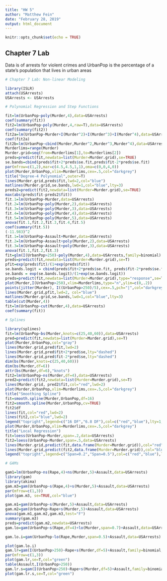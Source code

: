 ---
title: "HW 5"
author: "Matthew Fein"
date: "February 28, 2019"
output: html_document
---

```{r setup, include=FALSE}
knitr::opts_chunk$set(echo = TRUE)
```

## Chapter 7 Lab

Data is of arrests for violent crimes and UrbanPop is the percentage of a state's population that lives in urban areas

```{r }
# Chapter 7 Lab: Non-linear Modeling

library(ISLR)
attach(USArrests)
USArrests <- USArrests

# Polynomial Regression and Step Functions

fit=lm(UrbanPop~poly(Murder,4),data=USArrests)
coef(summary(fit))
fit2=lm(UrbanPop~poly(Murder,4,raw=T),data=USArrests)
coef(summary(fit2))
fit2a=lm(UrbanPop~Murder+I(Murder^2)+I(Murder^3)+I(Murder^4),data=USArrests)
coef(fit2a)
fit2b=lm(UrbanPop~cbind(Murder,Murder^2,Murder^3,Murder^4),data=USArrests)
Murderlims=range(Murder)
Murder.grid=seq(from=Murderlims[1],to=Murderlims[2])
preds=predict(fit,newdata=list(Murder=Murder.grid),se=TRUE)
se.bands=cbind(preds$fit+2*preds$se.fit,preds$fit-2*preds$se.fit)
par(mfrow=c(1,2),mar=c(4.5,4.5,1,1),oma=c(0,0,4,0))
plot(Murder,UrbanPop,xlim=Murderlims,cex=.5,col="darkgrey")
title("Degree-4 Polynomial",outer=T)
lines(Murder.grid,preds$fit,lwd=2,col="blue")
matlines(Murder.grid,se.bands,lwd=1,col="blue",lty=3)
preds2=predict(fit2,newdata=list(Murder=Murder.grid),se=TRUE)
max(abs(preds$fit-preds2$fit))
fit.1=lm(UrbanPop~Murder,data=USArrests)
fit.2=lm(UrbanPop~poly(Murder,2),data=USArrests)
fit.3=lm(UrbanPop~poly(Murder,3),data=USArrests)
fit.4=lm(UrbanPop~poly(Murder,4),data=USArrests)
fit.5=lm(UrbanPop~poly(Murder,5),data=USArrests)
anova(fit.1,fit.2,fit.3,fit.4,fit.5)
coef(summary(fit.5))
(-11.983)^2
fit.1=lm(UrbanPop~Assault+Murder,data=USArrests)
fit.2=lm(UrbanPop~Assault+poly(Murder,2),data=USArrests)
fit.3=lm(UrbanPop~Assault+poly(Murder,3),data=USArrests)
anova(fit.1,fit.2,fit.3)
fit=glm(I(UrbanPop>250)~poly(Murder,4),data=USArrests,family=binomial)
preds=predict(fit,newdata=list(Murder=Murder.grid),se=T)
pfit=exp(preds$fit)/(1+exp(preds$fit))
se.bands.logit = cbind(preds$fit+2*preds$se.fit, preds$fit-2*preds$se.fit)
se.bands = exp(se.bands.logit)/(1+exp(se.bands.logit))
preds=predict(fit,newdata=list(Murder=Murder.grid),type="response",se=T)
plot(Murder,I(UrbanPop>250),xlim=Murderlims,type="n",ylim=c(0,.2))
points(jitter(Murder), I((UrbanPop>250)/5),cex=.5,pch="|",col="darkgrey")
lines(Murder.grid,pfit,lwd=2, col="blue")
matlines(Murder.grid,se.bands,lwd=1,col="blue",lty=3)
table(cut(Murder,4))
fit=lm(UrbanPop~cut(Murder,4),data=USArrests)
coef(summary(fit))

# Splines

library(splines)
fit=lm(UrbanPop~bs(Murder,knots=c(25,40,60)),data=USArrests)
pred=predict(fit,newdata=list(Murder=Murder.grid),se=T)
plot(Murder,UrbanPop,col="gray")
lines(Murder.grid,pred$fit,lwd=2)
lines(Murder.grid,pred$fit+2*pred$se,lty="dashed")
lines(Murder.grid,pred$fit-2*pred$se,lty="dashed")
dim(bs(Murder,knots=c(25,40,60)))
dim(bs(Murder,df=6))
attr(bs(Murder,df=6),"knots")
fit2=lm(UrbanPop~ns(Murder,df=4),data=USArrests)
pred2=predict(fit2,newdata=list(Murder=Murder.grid),se=T)
lines(Murder.grid, pred2$fit,col="red",lwd=2)
plot(Murder,UrbanPop,xlim=Murderlims,cex=.5,col="darkgrey")
title("Smoothing Spline")
fit=smooth.spline(Murder,UrbanPop,df=16)
fit2=smooth.spline(Murder,UrbanPop,cv=TRUE)
fit2$df
lines(fit,col="red",lwd=2)
lines(fit2,col="blue",lwd=2)
legend("topright",legend=c("16 DF","6.8 DF"),col=c("red","blue"),lty=1,lwd=2,cex=.8)
plot(Murder,UrbanPop,xlim=Murderlims,cex=.5,col="darkgrey")
title("Local Regression")
fit=loess(UrbanPop~Murder,span=.2,data=USArrests)
fit2=loess(UrbanPop~Murder,span=.5,data=USArrests)
lines(Murder.grid,predict(fit,data.frame(Murder=Murder.grid)),col="red",lwd=2)
lines(Murder.grid,predict(fit2,data.frame(Murder=Murder.grid)),col="blue",lwd=2)
legend("topright",legend=c("Span=0.2","Span=0.5"),col=c("red","blue"),lty=1,lwd=2,cex=.8)

# GAMs

gam1=lm(UrbanPop~ns(Rape,4)+ns(Murder,5)+Assault,data=USArrests)
library(gam)
library(akima)
gam.m3=gam(UrbanPop~s(Rape,4)+s(Murder,5)+Assault,data=USArrests)
par(mfrow=c(1,3))
plot(gam.m3, se=TRUE,col="blue")

gam.m1=gam(UrbanPop~s(Murder,5)+Assault,data=USArrests)
gam.m2=gam(UrbanPop~Rape+s(Murder,5)+Assault,data=USArrests)
anova(gam.m1,gam.m2,gam.m3,test="F")
summary(gam.m3)
preds=predict(gam.m2,newdata=USArrests)
gam.lo=gam(UrbanPop~s(Rape,df=4)+lo(Murder,span=0.7)+Assault,data=USArrests)

gam.lo.i=gam(UrbanPop~lo(Rape,Murder,span=0.5)+Assault,data=USArrests)

plot(gam.lo.i)
gam.lr=gam(I(UrbanPop>250)~Rape+s(Murder,df=5)+Assault,family=binomial,data=USArrests)
par(mfrow=c(1,3))
plot(gam.lr,se=T,col="green")
table(Assault,I(UrbanPop>250))
gam.lr.s=gam(I(UrbanPop>250)~Rape+s(Murder,df=5)+Assault,family=binomial,data=USArrests,subset=(Assault!="1. < HS Grad"))
plot(gam.lr.s,se=T,col="green")
```

